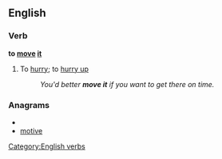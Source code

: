 ==English==

===Verb===
'''to [[move]] [[it]]'''

# {{idiom}} To [[hurry]]; to [[hurry up]]
#:''You'd better '''move it''' if you want to get there on time.''

===Anagrams===
* {{alphagram|eimotv}}
* [[motive#English|motive]]

[[Category:English verbs]]